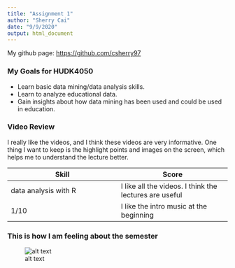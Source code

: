 ```yaml
---
title: "Assignment 1"
author: "Sherry Cai"
date: "9/9/2020"
output: html_document
---
```

My github page: <https://github.com/csherry97>

### My Goals for HUDK4050
* Learn basic data mining/data analysis skills.
* Learn to analyze educational data.
* Gain insights about how data mining has been used and could be used in education.

### Video Review
I really like the videos, and I think these videos are very informative. One thing I want to keep is the highlight points and images on the screen, which helps me to understand the lecture better.

Skill  | Score
------------- | -------------
data analysis with R  | I like all the videos. I think the lectures are useful
1/10  | I like the intro music at the beginning

### This is how I am feeling about the semester
![alt text](./1.jpeg)